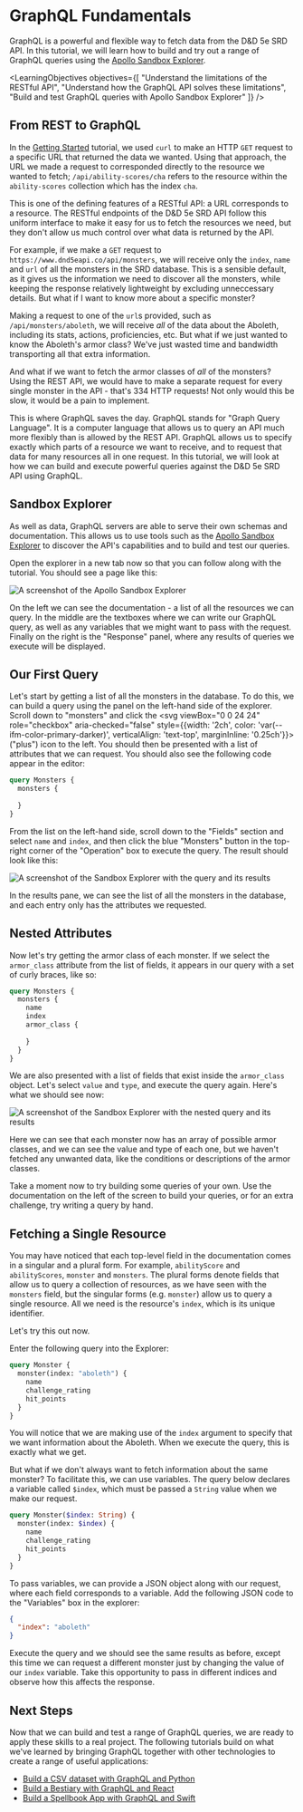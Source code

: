 
# GraphQL Fundamentals
GraphQL is a powerful and flexible way to fetch data from the D&D 5e SRD API. In this tutorial, we will learn how to build and try out a range of GraphQL queries using the [Apollo Sandbox Explorer](https://studio.apollographql.com/sandbox?endpoint=https%3A%2F%2Fwww.dnd5eapi.co%2Fgraphql).

<LearningObjectives
  objectives={[
    "Understand the limitations of the RESTful API",
    "Understand how the GraphQL API solves these limitations",
    "Build and test GraphQL queries with Apollo Sandbox Explorer"
  ]}
/>

## From REST to GraphQL
In the [Getting Started](./getting-started.md) tutorial, we used `curl` to make an HTTP `GET` request to a specific URL that returned the data we wanted. Using that approach, the URL we made a request to corresponded directly to the resource we wanted to fetch; `/api/ability-scores/cha` refers to the resource within the `ability-scores` collection which has the index `cha`.

This is one of the defining features of a RESTful API: a URL corresponds to a resource. The RESTful endpoints of the D&D 5e SRD API follow this uniform interface to make it easy for us to fetch the resources we need, but they don't allow us much control over what data is returned by the API.

For example, if we make a `GET` request to `https://www.dnd5eapi.co/api/monsters`, we will receive only the `index`, `name` and `url` of all the monsters in the SRD database. This is a sensible default, as it gives us the information we need to discover all the monsters, while keeping the response relatively lightweight by excluding unneccessary details. But what if I want to know more about a specific monster?

Making a request to one of the `url`s provided, such as `/api/monsters/aboleth`, we will receive *all* of the data about the Aboleth, including its stats, actions, proficiencies, etc. But what if we just wanted to know the Aboleth's armor class? We've just wasted time and bandwidth transporting all that extra information.

And what if we want to fetch the armor classes of *all* of the monsters? Using the REST API, we would have to make a separate request for every single monster in the API - that's 334 HTTP requests! Not only would this be slow, it would be a pain to implement.

This is where GraphQL saves the day. GraphQL stands for "Graph Query Language". It is a computer language that allows us to query an API much more flexibly than is allowed by the REST API. GraphQL allows us to specify exactly which parts of a resource we want to receive, and to request that data for many resources all in one request. In this tutorial, we will look at how we can build and execute powerful queries against the D&D 5e SRD API using GraphQL.

## Sandbox Explorer
As well as data, GraphQL servers are able to serve their own schemas and documentation. This allows us to use tools such as the [Apollo Sandbox Explorer](https://studio.apollographql.com/sandbox?endpoint=https%3A%2F%2Fwww.dnd5eapi.co%2Fgraphql) to discover the API's capabilities and to build and test our queries.

Open the explorer in a new tab now so that you can follow along with the tutorial. You should see a page like this:

![A screenshot of the Apollo Sandbox Explorer](/img/tutorial/graphql/01-explorer.png)

On the left we can see the documentation - a list of all the resources we can query. In the middle are the textboxes where we can write our GraphQL query, as well as any variables that we might want to pass with the request. Finally on the right is the "Response" panel, where any results of queries we execute will be displayed.

## Our First Query
Let's start by getting a list of all the monsters in the database. To do this, we can build a query using the panel on the left-hand side of the explorer. Scroll down to "monsters" and click the <svg viewBox="0 0 24 24" role="checkbox" aria-checked="false" style={{width: '2ch', color: 'var(--ifm-color-primary-darker)', verticalAlign: 'text-top', marginInline: '0.25ch'}}><g fill="none" stroke="currentColor" stroke-linecap="round" stroke-linejoin="round" stroke-width="2"><path d="M12 7.5v9M7.5 12h9M12 .75C18.213.75 23.25 5.787 23.25 12S18.213 23.25 12 23.25.75 18.213.75 12 5.787.75 12 .75z"></path></g></svg> ("plus") icon to the left. You should then be presented with a list of attributes that we can request. You should also see the following code appear in the editor:

```graphql
query Monsters {
  monsters {
    
  }
}
```

From the list on the left-hand side, scroll down to the "Fields" section and select `name` and `index`, and then click the blue "Monsters" button in the top-right corner of the "Operation" box to execute the query. The result should look like this:

![A screenshot of the Sandbox Explorer with the query and its results](/img/tutorial/graphql/02-query-results.png)

In the results pane, we can see the list of all the monsters in the database, and each entry only has the attributes we requested.

## Nested Attributes
Now let's try getting the armor class of each monster. If we select the `armor_class` attribute from the list of fields, it appears in our query with a set of curly braces, like so:

```graphql
query Monsters {
  monsters {
    name
    index
    armor_class {
      
    }
  }
}
```

We are also presented with a list of fields that exist inside the `armor_class` object. Let's select `value` and `type`, and execute the query again. Here's what we should see now:

![A screenshot of the Sandbox Explorer with the nested query and its results](/img/tutorial/graphql/03-nested-query-results.png)

Here we can see that each monster now has an array of possible armor classes, and we can see the value and type of each one, but we haven't fetched any unwanted data, like the conditions or descriptions of the armor classes.

Take a moment now to try building some queries of your own. Use the documentation on the left of the screen to build your queries, or for an extra challenge, try writing a query by hand.

## Fetching a Single Resource
You may have noticed that each top-level field in the documentation comes in a singular and a plural form. For example, `abilityScore` and `abilityScores`, `monster` and `monsters`. The plural forms denote fields that allow us to query a collection of resources, as we have seen with the `monsters` field, but the singular forms (e.g. `monster`) allow us to query a single resource. All we need is the resource's `index`, which is its unique identifier.

Let's try this out now.

Enter the following query into the Explorer:

```graphql
query Monster {
  monster(index: "aboleth") {
    name
    challenge_rating
    hit_points
  }
}
```

You will notice that we are making use of the `index` argument to specify that we want information about the Aboleth. When we execute the query, this is exactly what we get.

But what if we don't always want to fetch information about the same monster? To facilitate this, we can use variables. The query below declares a variable called `$index`, which must be passed a `String` value when we make our request.

```graphql
query Monster($index: String) {
  monster(index: $index) {
    name
    challenge_rating
    hit_points
  }
}
```

To pass variables, we can provide a JSON object along with our request, where each field corresponds to a variable. Add the following JSON code to the "Variables" box in the explorer:

```json
{
  "index": "aboleth"
}
```

Execute the query and we should see the same results as before, except this time we can request a different monster just by changing the value of our `index` variable. Take this opportunity to pass in different indices and observe how this affects the response.

## Next Steps
Now that we can build and test a range of GraphQL queries, we are ready to apply these skills to a real project. The following tutorials build on what we've learned by bringing GraphQL together with other technologies to create a range of useful applications:

- [Build a CSV dataset with GraphQL and Python](../basic/csv-dataset-with-python.md)
- [Build a Bestiary with GraphQL and React](../advanced/bestiary-with-react.md)
- [Build a Spellbook App with GraphQL and Swift](../advanced/spellbook-with-swift.md)